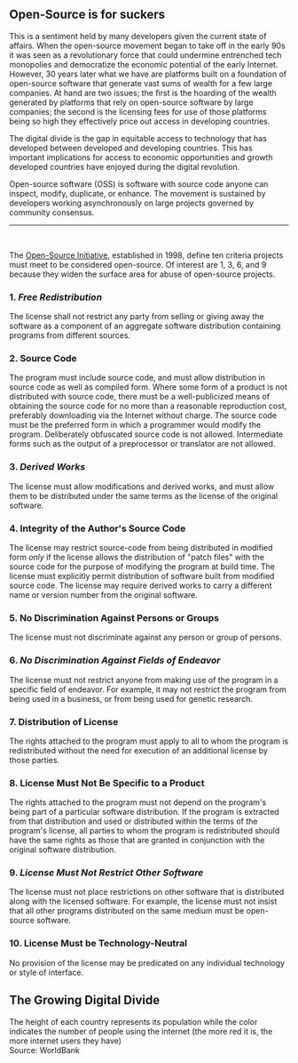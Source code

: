 <Title>
  Open-Source Advocacy
</Title>

## Open-Source is for suckers

This is a sentiment held by many developers given the current state of
affairs. When the open-source movement began to take off in the early 90s
it was seen as a revolutionary force that could undermine entrenched tech
monopolies and democratize the economic potential of the early Internet.
However, 30 years later what we have are platforms built on a foundation of
open-source software that generate vast sums of wealth for a few
large companies. At hand are two issues; the first is the hoarding of the wealth
generated by platforms that rely on open-source software by large companies;
the second is the licensing fees for use of those platforms being so high
they effectively price out access in developing countries.

The digital divide is the gap in equitable access to technology that has
developed between developed and developing countries. This has important
implications for access to economic opportunities and growth developed
countries have enjoyed during the digital revolution.

Open-source software (OSS) is software with source code anyone can inspect,
modify, duplicate, or enhance. The movement is sustained by developers working
asynchronously on large projects governed by community consensus.

---
<br />


The [Open-Source Initiative](https://opensource.org/osd),
established in 1998, define ten criteria projects must meet to be
considered open-source. Of interest are 1, 3, 6, and 9 because they widen the
surface area for abuse of open-source projects.

### 1. _Free Redistribution_
The license shall not restrict any party from selling or giving away the
software as a component of an aggregate software distribution containing
programs from different sources.

### 2. Source Code
The program must include source code, and must allow distribution in source
code as well as compiled form. Where some form of a product is not
distributed with source code, there must be a well-publicized means of
obtaining the source code for no more than a reasonable reproduction cost,
preferably downloading via the Internet without charge. The source code
must be the preferred form in which a programmer would modify the program.
Deliberately obfuscated source code is not allowed. Intermediate forms such
as the output of a preprocessor or translator are not allowed.

### 3. _Derived Works_
The license must allow modifications and derived works, and must allow them
to be distributed under the same terms as the license of the original software.

### 4. Integrity of the Author's Source Code
The license may restrict source-code from being distributed in modified
form _only_ if the license allows the distribution of "patch files" with
the source code for the purpose of modifying the program at build time. The
license must explicitly permit distribution of software built from modified
source code. The license may require derived works to carry a different
name or version number from the original software.

### 5. No Discrimination Against Persons or Groups
The license must not discriminate against any person or group of persons.

### 6. _No Discrimination Against Fields of Endeavor_
The license must not restrict anyone from making use of the program in a
specific field of endeavor. For example, it may not restrict the program
from being used in a business, or from being used for genetic research.

### 7. Distribution of License
The rights attached to the program must apply to all to whom the program is
redistributed without the need for execution of an additional license by those
parties.

### 8. License Must Not Be Specific to a Product
The rights attached to the program must not depend on the program's being part
of a particular software distribution. If the program is extracted from that
distribution and used or distributed within the terms of the program's license,
all parties to whom the program is redistributed should have the same rights as
those that are granted in conjunction with the original software distribution.

### 9. _License Must Not Restrict Other Software_
The license must not place restrictions on other software that is distributed
along with the licensed software. For example, the license must not insist that
all other programs distributed on the same medium must be open-source software.

### 10. License Must be Technology-Neutral
No provision of the license may be predicated on any individual technology
or style of interface.



## The Growing Digital Divide

<Globe />
<Label>
  The height of each country represents its population while the color indicates
  the number of people using the internet (the more red it is, the more internet
  users they have)
  <br />
  Source: <Link href='https://datatopics.worldbank.org/world-development-indicators/'>WorldBank</Link>
</Label>


